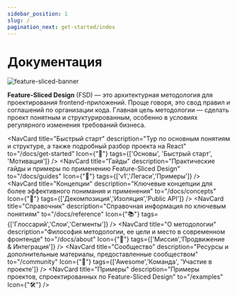 ```yaml
---
sidebar_position: 1
slug: /
pagination_next: get-started/index
---
```


# Документация

![feature-sliced-banner](/img/banner.jpg)

**Feature-Sliced Design** (FSD) — это архитектурная методология для проектирования frontend-приложений. Проще говоря, это свод правил и соглашений по организации кода. Главная цель методологии — сделать проект понятным и структурированным, особенно в условиях регулярного изменения требований бизнеса.


<NavCard
    title="Быстрый старт"
    description="Тур по основным понятиям и структуре, а также подробный разбор проекта на React"
    to="/docs/get-started"
    Icon={"🚀"}
    tags={['Основы', 'Быстрый старт', 'Мотивация']}
/>
<NavCard
    title="Гайды"
    description="Практические гайды и примеры по применению Feature-Sliced Design"
    to="/docs/guides"
    Icon={"🎯"}
    tags={['v1','Легаси','Примеры']}
/>
<NavCard
    title="Концепции"
    description="Ключевые концепции для более эффективного понимания и применения"
    to="/docs/concepts"
    Icon={"🧩"}
    tags={['Декомпозиция','Изоляция','Public API']}
/>
<NavCard
    title="Справочник"
    description="Справочная информация по ключевым понятиям"
    to="/docs/reference"
    Icon={"📚"}
    tags={['Глоссарий','Слои','Сегменты']}
/>
<NavCard
    title="О методологии"
    description="Философия методологии, ее цели и место в современном фронтенде"
    to="/docs/about"
    Icon={"🍰"}
    tags={['Миссия','Продвижение & Интеграция']}
/>
<NavCard
    title="Сообщество"
    description="Ресурсы и дополнительные материалы, предоставленные сообществом"
    to="/community"
    Icon={"💫"}
    tags={['Awesome','Команда', 'Участие в проекте']}
/>
<NavCard
    title="Примеры"
    description="Примеры проектов, спроектированных по Feature-Sliced Design"
    to="/examples"
    Icon={"🛠"}
/>
